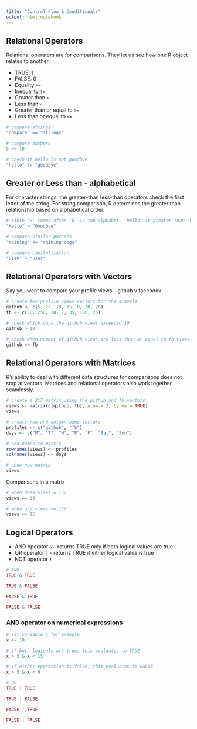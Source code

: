 ```yaml
---
title: "Control Flow & Conditionals"
output: html_notebook
---
```


## Relational Operators
Relational operators are for comparisons. They let us see how one R object relates to another.

* TRUE: 1
* FALSE: 0
* Equality `==`
* Inequality `!=`
* Greater than `>`
* Less than `<`
* Greater than or equal to `>=`
* Less than or equal to `<=`


```r
# compare strings
"compare" == "strings"

# compare numbers
5 == 10

# check if hello is not goodbye
"hello" != "goodbye"

```

## Greater or Less than - alphabetical
For character strings, the greater-than less-than operators check the first letter of the string. For string comparison, R determines the greater than relationship based on alphabetical order. 
```r
# since 'H' comes after 'G' in the alphabet, "Hello" is greater than "Goodbye"
"Hello" > "Goodbye"

# compare similar phrases
"raining" <= "raining dogs"

# compare capitalization
"useR" > "user"
```

## Relational Operators with Vectors
Say you want to compare your profile views - github v facebook
```r
# create two profile views vectors for the example
github <- c(5, 25, 10, 15, 0, 30, 20)
fb <- c(50, 250, 10, 7, 35, 100, 25)

# check which days the github views exceeded 10
github > 10

# check when number of github views are less than or equal to fb views
github <= fb
```

## Relational Operators with Matrices
R's ability to deal with different data structures for comparisons does not stop at vectors. Matrices and relational operators also work together seamlessly.
```r
# create a 2x7 matrix using the github and fb vectors
views <- matrix(c(github, fb), nrow = 2, byrow = TRUE)
views

# create row and column name vectors
profiles <- c("github", "fb")
days <- c("M", "T", "W", "R", "F", "Sat", "Sun")

# add names to matrix
rownames(views) <- profiles
colnames(views) <- days

# show new matrix
views
```

Comparisons in a matrix
```r
# when does views = 13?
views == 13

# when are views <= 15?
views <= 15
```

## Logical Operators

* AND operator `&` - returns TRUE only if both logical values are true
* OR operator `|` - returns TRUE if either logical value is true
* NOT operator `!`

```r
# AND
TRUE & TRUE

TRUE & FALSE

FALSE & TRUE

FALSE & FALSE
```

### AND operator on numerical expressions
```r
# set variable x for example
x <- 10

# if both logicals are true, this evaluates to TRUE
x > 5 & x < 15

# if either epxression is false, this evaluates to FALSE
x > 5 & x < 9

```



```r
# OR
TRUE | TRUE

TRUE | FALSE

FALSE | TRUE

FALSE | FALSE
```

